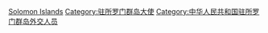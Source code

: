 [[Category:中華人民共和國駐外大使|Solomon Islands]]
[[Category:驻所罗门群岛大使|Category:驻所罗门群岛大使]]
[[Category:中华人民共和国驻所罗门群岛外交人员|Category:中华人民共和国驻所罗门群岛外交人员]]